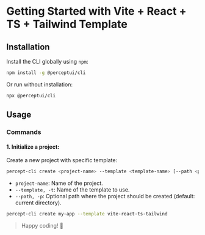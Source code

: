 # Getting Started with Vite + React + TS + Tailwind Template

## Installation

Install the CLI globally using `npm`:

```bash copy
npm install -g @perceptui/cli
```

Or run without installation:

```bash copy
npx @perceptui/cli
```

## Usage

### Commands

#### 1. **Initialize a project:**
   Create a new project with specific template:

```bash
percept-cli create <project-name> --template <template-name> [--path <path>]
```

- `project-name`: Name of the project.
- `--template, -t`: Name of the template to use.
- `--path, -p`: Optional path where the project should be created (default: current directory).

```bash copy
percept-cli create my-app --template vite-react-ts-tailwind
```

> Happy coding! 🚀